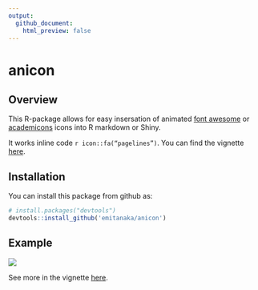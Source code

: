 ```yaml
---
output:
  github_document:
    html_preview: false
---
```


# anicon


## Overview

This R-package allows for easy insersation of animated [font awesome](https://fontawesome.com) or [academicons](https://jpswalsh.github.io/academicons/) icons into R markdown or Shiny.

It works inline code <code>r icon::fa("pagelines")</code>. You can find the vignette [here](https://emitanaka.github.io/files/anicon/demo.html). 

## Installation 

You can install this package from github as:
```r
# install.packages("devtools")
devtools::install_github('emitanaka/anicon')
```

## Example 

![](animate.gif)

See more in the vignette [here](https://emitanaka.github.io/files/anicon/demo.html). 

